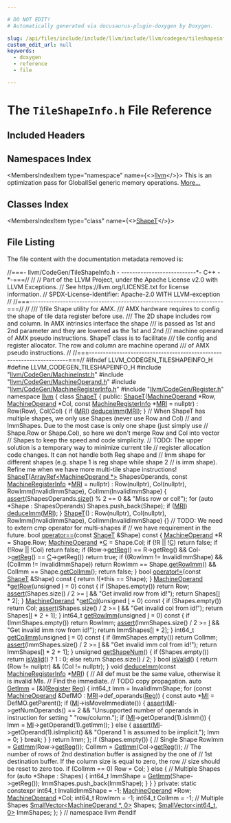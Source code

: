 ```yaml
---

# DO NOT EDIT!
# Automatically generated via docusaurus-plugin-doxygen by Doxygen.

slug: /api/files/include/include/llvm/include/llvm/codegen/tileshapeinfo-h
custom_edit_url: null
keywords:
  - doxygen
  - reference
  - file

---
```





# The `TileShapeInfo.h` File Reference

<DoxygenPage pluginConfig={pluginConfig}>



## Included Headers

<IncludesList>
<IncludesListItem
  filePath="llvm/CodeGen/MachineInstr.h"
  permalink="/docs/api/files/include/include/llvm/include/llvm/codegen/machineinstr-h"
  isLocal="true" />
<IncludesListItem
  filePath="llvm/CodeGen/MachineOperand.h"
  permalink="/docs/api/files/include/include/llvm/include/llvm/codegen/machineoperand-h"
  isLocal="true" />
<IncludesListItem
  filePath="llvm/CodeGen/MachineRegisterInfo.h"
  permalink="/docs/api/files/include/include/llvm/include/llvm/codegen/machineregisterinfo-h"
  isLocal="true" />
<IncludesListItem
  filePath="llvm/CodeGen/Register.h"
  permalink="/docs/api/files/include/include/llvm/include/llvm/codegen/register-h"
  isLocal="true" />
</IncludesList>

## Namespaces Index

<MembersIndex>

<MembersIndexItem
  type="namespace"
  name={<><a href="/docs/api/namespaces/llvm">llvm</a></>}>
This is an optimization pass for GlobalISel generic memory operations. <a href="/docs/api/namespaces/llvm/#details">More...</a>
</MembersIndexItem>

</MembersIndex>

## Classes Index

<MembersIndex>

<MembersIndexItem
  type="class"
  name={<><a href="/docs/api/classes/llvm/shapet">ShapeT</a></>}>
</MembersIndexItem>

</MembersIndex>


## File Listing

The file content with the documentation metadata removed is:

<ProgramListing>

<Link id="l00001" /><CodeLine lineNumber="1"><span class="doxyHighlightComment">//===- llvm/CodeGen/TileShapeInfo.h - ---------------------------&#42;- C++ -&#42;-===//</span></CodeLine>
<Link id="l00002" /><CodeLine lineNumber="2"><span class="doxyHighlightComment">//</span></CodeLine>
<Link id="l00003" /><CodeLine lineNumber="3"><span class="doxyHighlightComment">// Part of the LLVM Project, under the Apache License v2.0 with LLVM Exceptions.</span></CodeLine>
<Link id="l00004" /><CodeLine lineNumber="4"><span class="doxyHighlightComment">// See https://llvm.org/LICENSE.txt for license information.</span></CodeLine>
<Link id="l00005" /><CodeLine lineNumber="5"><span class="doxyHighlightComment">// SPDX-License-Identifier: Apache-2.0 WITH LLVM-exception</span></CodeLine>
<Link id="l00006" /><CodeLine lineNumber="6"><span class="doxyHighlightComment">//</span></CodeLine>
<Link id="l00007" /><CodeLine lineNumber="7"><span class="doxyHighlightComment">//===----------------------------------------------------------------------===//</span></CodeLine>
<Link id="l00008" /><CodeLine lineNumber="8"><span class="doxyHighlightComment">//</span></CodeLine>
<Link id="l00009" /><CodeLine lineNumber="9"><span class="doxyHighlightComment">/// \\file Shape utility for AMX.</span></CodeLine>
<Link id="l00010" /><CodeLine lineNumber="10"><span class="doxyHighlightComment">/// AMX hardware requires to config the shape of tile data register before use.</span></CodeLine>
<Link id="l00011" /><CodeLine lineNumber="11"><span class="doxyHighlightComment">/// The 2D shape includes row and column. In AMX intrinsics interface the shape</span></CodeLine>
<Link id="l00012" /><CodeLine lineNumber="12"><span class="doxyHighlightComment">/// is passed as 1st and 2nd parameter and they are lowered as the 1st and 2nd</span></CodeLine>
<Link id="l00013" /><CodeLine lineNumber="13"><span class="doxyHighlightComment">/// machine operand of AMX pseudo instructions. ShapeT class is to facilitate</span></CodeLine>
<Link id="l00014" /><CodeLine lineNumber="14"><span class="doxyHighlightComment">/// tile config and register allocator. The row and column are machine operand</span></CodeLine>
<Link id="l00015" /><CodeLine lineNumber="15"><span class="doxyHighlightComment">/// of AMX pseudo instructions.</span></CodeLine>
<Link id="l00016" /><CodeLine lineNumber="16"><span class="doxyHighlightComment">//</span></CodeLine>
<Link id="l00017" /><CodeLine lineNumber="17"><span class="doxyHighlightComment">//===----------------------------------------------------------------------===//</span></CodeLine>
<Link id="l00018" /><CodeLine lineNumber="18"></CodeLine>
<Link id="l00019" /><CodeLine lineNumber="19"><span class="doxyHighlightPreprocessor">#ifndef LLVM&#95;CODEGEN&#95;TILESHAPEINFO&#95;H</span></CodeLine>
<Link id="l00020" /><CodeLine lineNumber="20"><span class="doxyHighlightPreprocessor">#define LLVM&#95;CODEGEN&#95;TILESHAPEINFO&#95;H</span></CodeLine>
<Link id="l00021" /><CodeLine lineNumber="21"></CodeLine>
<Link id="l00022" /><CodeLine lineNumber="22"><span class="doxyHighlightPreprocessor">#include &quot;<a href="/docs/api/files/include/include/llvm/include/llvm/codegen/machineinstr-h">llvm/CodeGen/MachineInstr.h</a>&quot;</span></CodeLine>
<Link id="l00023" /><CodeLine lineNumber="23"><span class="doxyHighlightPreprocessor">#include &quot;<a href="/docs/api/files/include/include/llvm/include/llvm/codegen/machineoperand-h">llvm/CodeGen/MachineOperand.h</a>&quot;</span></CodeLine>
<Link id="l00024" /><CodeLine lineNumber="24"><span class="doxyHighlightPreprocessor">#include &quot;<a href="/docs/api/files/include/include/llvm/include/llvm/codegen/machineregisterinfo-h">llvm/CodeGen/MachineRegisterInfo.h</a>&quot;</span></CodeLine>
<Link id="l00025" /><CodeLine lineNumber="25"><span class="doxyHighlightPreprocessor">#include &quot;<a href="/docs/api/files/include/include/llvm/include/llvm/codegen/register-h">llvm/CodeGen/Register.h</a>&quot;</span></CodeLine>
<Link id="l00026" /><CodeLine lineNumber="26"></CodeLine>
<Link id="l00027" /><CodeLine lineNumber="27"><span class="doxyHighlightKeyword">namespace </span><span class="doxyHighlight"><a href="/docs/api/namespaces/llvm">llvm</a> &#123;</span></CodeLine>
<Link id="l00028" /><CodeLine lineNumber="28"></CodeLine>
<Link id="l00029" /><CodeLine lineNumber="29" lineLink="/docs/api/classes/llvm/shapet"><span class="doxyHighlightKeyword">class </span><span class="doxyHighlight"><a href="/docs/api/classes/llvm/shapet/#a7c46dfdc51ec288ed048ee9820deb585">ShapeT</a> &#123;</span></CodeLine>
<Link id="l00030" /><CodeLine lineNumber="30"><span class="doxyHighlightKeyword">public</span><span class="doxyHighlight">:</span></CodeLine>
<Link id="l00031" /><CodeLine lineNumber="31" lineLink="/docs/api/classes/llvm/shapet/#a7c46dfdc51ec288ed048ee9820deb585"><span class="doxyHighlight">  <a href="/docs/api/classes/llvm/shapet/#a7c46dfdc51ec288ed048ee9820deb585">ShapeT</a>(<a href="/docs/api/classes/llvm/machineoperand">MachineOperand</a> &#42;Row, <a href="/docs/api/classes/llvm/machineoperand">MachineOperand</a> &#42;Col,</span></CodeLine>
<Link id="l00032" /><CodeLine lineNumber="32"><span class="doxyHighlight">         </span><span class="doxyHighlightKeyword">const</span><span class="doxyHighlight"> <a href="/docs/api/classes/llvm/machineregisterinfo">MachineRegisterInfo</a> &#42;<a href="/docs/api/files/lib/lib/target/lib/target/aarch64/aarch64advsimdscalarpass-cpp/#aacd2ab195054a3e6a74bfbb9d5d571c8">MRI</a> = </span><span class="doxyHighlightKeyword">nullptr</span><span class="doxyHighlight">)</span></CodeLine>
<Link id="l00033" /><CodeLine lineNumber="33"><span class="doxyHighlight">      : Row(Row), Col(Col) &#123;</span></CodeLine>
<Link id="l00034" /><CodeLine lineNumber="34"><span class="doxyHighlight">    </span><span class="doxyHighlightKeywordFlow">if</span><span class="doxyHighlight"> (<a href="/docs/api/files/lib/lib/target/lib/target/aarch64/aarch64advsimdscalarpass-cpp/#aacd2ab195054a3e6a74bfbb9d5d571c8">MRI</a>)</span></CodeLine>
<Link id="l00035" /><CodeLine lineNumber="35"><span class="doxyHighlight">      <a href="/docs/api/classes/llvm/shapet/#a6ca0f8e7063c7877c83ee4f7812793a1">deduceImm</a>(<a href="/docs/api/files/lib/lib/target/lib/target/aarch64/aarch64advsimdscalarpass-cpp/#aacd2ab195054a3e6a74bfbb9d5d571c8">MRI</a>);</span></CodeLine>
<Link id="l00036" /><CodeLine lineNumber="36"><span class="doxyHighlight">  &#125;</span></CodeLine>
<Link id="l00037" /><CodeLine lineNumber="37"><span class="doxyHighlight">  </span><span class="doxyHighlightComment">// When ShapeT has multiple shapes, we only use Shapes (never use Row and Col)</span></CodeLine>
<Link id="l00038" /><CodeLine lineNumber="38"><span class="doxyHighlight">  </span><span class="doxyHighlightComment">// and ImmShapes. Due to the most case is only one shape (just simply use</span></CodeLine>
<Link id="l00039" /><CodeLine lineNumber="39"><span class="doxyHighlight">  </span><span class="doxyHighlightComment">// Shape.Row or Shape.Col), so here we don&#39;t merge Row and Col into vector</span></CodeLine>
<Link id="l00040" /><CodeLine lineNumber="40"><span class="doxyHighlight">  </span><span class="doxyHighlightComment">// Shapes to keep the speed and code simplicity.</span></CodeLine>
<Link id="l00041" /><CodeLine lineNumber="41"><span class="doxyHighlight">  </span><span class="doxyHighlightComment">// TODO: The upper solution is a temporary way to minimize current tile</span></CodeLine>
<Link id="l00042" /><CodeLine lineNumber="42"><span class="doxyHighlight">  </span><span class="doxyHighlightComment">// register allocation code changes. It can not handle both Reg shape and</span></CodeLine>
<Link id="l00043" /><CodeLine lineNumber="43"><span class="doxyHighlight">  </span><span class="doxyHighlightComment">// Imm shape for different shapes (e.g. shape 1 is reg shape while shape 2</span></CodeLine>
<Link id="l00044" /><CodeLine lineNumber="44"><span class="doxyHighlight">  </span><span class="doxyHighlightComment">// is imm shape). Refine me when we have more multi-tile shape instructions!</span></CodeLine>
<Link id="l00045" /><CodeLine lineNumber="45" lineLink="/docs/api/classes/llvm/shapet/#a728e2c56c479c4da1781fdde8d37728a"><span class="doxyHighlight">  <a href="/docs/api/classes/llvm/shapet/#a728e2c56c479c4da1781fdde8d37728a">ShapeT</a>(<a href="/docs/api/classes/llvm/arrayref">ArrayRef&lt;MachineOperand &#42;&gt;</a> ShapesOperands,</span></CodeLine>
<Link id="l00046" /><CodeLine lineNumber="46"><span class="doxyHighlight">         </span><span class="doxyHighlightKeyword">const</span><span class="doxyHighlight"> <a href="/docs/api/classes/llvm/machineregisterinfo">MachineRegisterInfo</a> &#42;<a href="/docs/api/files/lib/lib/target/lib/target/aarch64/aarch64advsimdscalarpass-cpp/#aacd2ab195054a3e6a74bfbb9d5d571c8">MRI</a> = </span><span class="doxyHighlightKeyword">nullptr</span><span class="doxyHighlight">)</span></CodeLine>
<Link id="l00047" /><CodeLine lineNumber="47"><span class="doxyHighlight">      : Row(nullptr), Col(nullptr), RowImm(InvalidImmShape),</span></CodeLine>
<Link id="l00048" /><CodeLine lineNumber="48"><span class="doxyHighlight">        ColImm(InvalidImmShape) &#123;</span></CodeLine>
<Link id="l00049" /><CodeLine lineNumber="49"><span class="doxyHighlight">    <a href="/docs/api/files/lib/lib/target/lib/target/amdgpu/silowercontrolflow-cpp/#a4868c5d81c5ccc98c47aeab6244346a0">assert</a>(ShapesOperands.<a href="/docs/api/classes/llvm/arrayref/#a85ffb6531d4cda988ea81f18d4e56fb7">size</a>() % 2 == 0 &amp;&amp; </span><span class="doxyHighlightStringLiteral">&quot;Miss row or col!&quot;</span><span class="doxyHighlight">);</span></CodeLine>
<Link id="l00050" /><CodeLine lineNumber="50"></CodeLine>
<Link id="l00051" /><CodeLine lineNumber="51"><span class="doxyHighlight">    </span><span class="doxyHighlightKeywordFlow">for</span><span class="doxyHighlight"> (</span><span class="doxyHighlightKeyword">auto</span><span class="doxyHighlight"> &#42;Shape : ShapesOperands)</span></CodeLine>
<Link id="l00052" /><CodeLine lineNumber="52"><span class="doxyHighlight">      Shapes.push&#95;back(Shape);</span></CodeLine>
<Link id="l00053" /><CodeLine lineNumber="53"></CodeLine>
<Link id="l00054" /><CodeLine lineNumber="54"><span class="doxyHighlight">    </span><span class="doxyHighlightKeywordFlow">if</span><span class="doxyHighlight"> (<a href="/docs/api/files/lib/lib/target/lib/target/aarch64/aarch64advsimdscalarpass-cpp/#aacd2ab195054a3e6a74bfbb9d5d571c8">MRI</a>)</span></CodeLine>
<Link id="l00055" /><CodeLine lineNumber="55"><span class="doxyHighlight">      <a href="/docs/api/classes/llvm/shapet/#a6ca0f8e7063c7877c83ee4f7812793a1">deduceImm</a>(<a href="/docs/api/files/lib/lib/target/lib/target/aarch64/aarch64advsimdscalarpass-cpp/#aacd2ab195054a3e6a74bfbb9d5d571c8">MRI</a>);</span></CodeLine>
<Link id="l00056" /><CodeLine lineNumber="56"><span class="doxyHighlight">  &#125;</span></CodeLine>
<Link id="l00057" /><CodeLine lineNumber="57" lineLink="/docs/api/classes/llvm/shapet/#aa200b060bb7d77cbc5168f61d0c77936"><span class="doxyHighlight">  <a href="/docs/api/classes/llvm/shapet/#aa200b060bb7d77cbc5168f61d0c77936">ShapeT</a>()</span></CodeLine>
<Link id="l00058" /><CodeLine lineNumber="58"><span class="doxyHighlight">      : Row(nullptr), Col(nullptr), RowImm(InvalidImmShape),</span></CodeLine>
<Link id="l00059" /><CodeLine lineNumber="59"><span class="doxyHighlight">        ColImm(InvalidImmShape) &#123;&#125;</span></CodeLine>
<Link id="l00060" /><CodeLine lineNumber="60"><span class="doxyHighlight">  </span><span class="doxyHighlightComment">// TODO: We need to extern cmp operator for multi-shapes if</span></CodeLine>
<Link id="l00061" /><CodeLine lineNumber="61"><span class="doxyHighlight">  </span><span class="doxyHighlightComment">// we have requirement in the future.</span></CodeLine>
<Link id="l00062" /><CodeLine lineNumber="62" lineLink="/docs/api/classes/llvm/shapet/#a8d50e207a3a8df769a4ee60cf3f05c01"><span class="doxyHighlight">  </span><span class="doxyHighlightKeywordType">bool</span><span class="doxyHighlight"> <a href="/docs/api/classes/llvm/shapet/#a8d50e207a3a8df769a4ee60cf3f05c01">operator==</a>(</span><span class="doxyHighlightKeyword">const</span><span class="doxyHighlight"> <a href="/docs/api/classes/llvm/shapet/#a7c46dfdc51ec288ed048ee9820deb585">ShapeT</a> &amp;Shape)</span><span class="doxyHighlightKeyword"> const </span><span class="doxyHighlight">&#123;</span></CodeLine>
<Link id="l00063" /><CodeLine lineNumber="63"><span class="doxyHighlight">    <a href="/docs/api/classes/llvm/machineoperand">MachineOperand</a> &#42;R = Shape.Row;</span></CodeLine>
<Link id="l00064" /><CodeLine lineNumber="64"><span class="doxyHighlight">    <a href="/docs/api/classes/llvm/machineoperand">MachineOperand</a> &#42;<a href="/docs/api/namespaces/llvm/callingconv/#ac6aa1387c4375260e2468eb5a77fdb4cafd841a49aec1539bc88abc8ff9e170fb">C</a> = Shape.Col;</span></CodeLine>
<Link id="l00065" /><CodeLine lineNumber="65"><span class="doxyHighlight">    </span><span class="doxyHighlightKeywordFlow">if</span><span class="doxyHighlight"> (!R || !<a href="/docs/api/namespaces/llvm/callingconv/#ac6aa1387c4375260e2468eb5a77fdb4cafd841a49aec1539bc88abc8ff9e170fb">C</a>)</span></CodeLine>
<Link id="l00066" /><CodeLine lineNumber="66"><span class="doxyHighlight">      </span><span class="doxyHighlightKeywordFlow">return</span><span class="doxyHighlight"> </span><span class="doxyHighlightKeyword">false</span><span class="doxyHighlight">;</span></CodeLine>
<Link id="l00067" /><CodeLine lineNumber="67"><span class="doxyHighlight">    </span><span class="doxyHighlightKeywordFlow">if</span><span class="doxyHighlight"> (!Row || !Col)</span></CodeLine>
<Link id="l00068" /><CodeLine lineNumber="68"><span class="doxyHighlight">      </span><span class="doxyHighlightKeywordFlow">return</span><span class="doxyHighlight"> </span><span class="doxyHighlightKeyword">false</span><span class="doxyHighlight">;</span></CodeLine>
<Link id="l00069" /><CodeLine lineNumber="69"><span class="doxyHighlight">    </span><span class="doxyHighlightKeywordFlow">if</span><span class="doxyHighlight"> (Row-&gt;<a href="/docs/api/classes/llvm/machineoperand/#ac0035d7c1c860501c877c20e6e93297b">getReg</a>() == R-&gt;getReg() &amp;&amp; Col-&gt;<a href="/docs/api/classes/llvm/machineoperand/#ac0035d7c1c860501c877c20e6e93297b">getReg</a>() == <a href="/docs/api/namespaces/llvm/callingconv/#ac6aa1387c4375260e2468eb5a77fdb4cafd841a49aec1539bc88abc8ff9e170fb">C</a>-&gt;getReg())</span></CodeLine>
<Link id="l00070" /><CodeLine lineNumber="70"><span class="doxyHighlight">      </span><span class="doxyHighlightKeywordFlow">return</span><span class="doxyHighlight"> </span><span class="doxyHighlightKeyword">true</span><span class="doxyHighlight">;</span></CodeLine>
<Link id="l00071" /><CodeLine lineNumber="71"><span class="doxyHighlight">    </span><span class="doxyHighlightKeywordFlow">if</span><span class="doxyHighlight"> ((RowImm != InvalidImmShape) &amp;&amp; (ColImm != InvalidImmShape))</span></CodeLine>
<Link id="l00072" /><CodeLine lineNumber="72"><span class="doxyHighlight">      </span><span class="doxyHighlightKeywordFlow">return</span><span class="doxyHighlight"> RowImm == Shape.<a href="/docs/api/classes/llvm/shapet/#a756a0982886afa842003746b20f1bd32">getRowImm</a>() &amp;&amp; ColImm == Shape.<a href="/docs/api/classes/llvm/shapet/#a4d0924ad2d0f29c11dfacee9aad246a0">getColImm</a>();</span></CodeLine>
<Link id="l00073" /><CodeLine lineNumber="73"><span class="doxyHighlight">    </span><span class="doxyHighlightKeywordFlow">return</span><span class="doxyHighlight"> </span><span class="doxyHighlightKeyword">false</span><span class="doxyHighlight">;</span></CodeLine>
<Link id="l00074" /><CodeLine lineNumber="74"><span class="doxyHighlight">  &#125;</span></CodeLine>
<Link id="l00075" /><CodeLine lineNumber="75"></CodeLine>
<Link id="l00076" /><CodeLine lineNumber="76" lineLink="/docs/api/classes/llvm/shapet/#a7e4d35e8ad005a0dc8c5552f8508a3dc"><span class="doxyHighlight">  </span><span class="doxyHighlightKeywordType">bool</span><span class="doxyHighlight"> <a href="/docs/api/classes/llvm/shapet/#a7e4d35e8ad005a0dc8c5552f8508a3dc">operator!=</a>(</span><span class="doxyHighlightKeyword">const</span><span class="doxyHighlight"> <a href="/docs/api/classes/llvm/shapet/#a7c46dfdc51ec288ed048ee9820deb585">ShapeT</a> &amp;Shape)</span><span class="doxyHighlightKeyword"> const </span><span class="doxyHighlight">&#123; </span><span class="doxyHighlightKeywordFlow">return</span><span class="doxyHighlight"> !(&#42;</span><span class="doxyHighlightKeyword">this</span><span class="doxyHighlight"> == Shape); &#125;</span></CodeLine>
<Link id="l00077" /><CodeLine lineNumber="77"></CodeLine>
<Link id="l00078" /><CodeLine lineNumber="78" lineLink="/docs/api/classes/llvm/shapet/#a8cf65999ebe71960ca08275702350ac2"><span class="doxyHighlight">  <a href="/docs/api/classes/llvm/machineoperand">MachineOperand</a> &#42;<a href="/docs/api/classes/llvm/shapet/#a8cf65999ebe71960ca08275702350ac2">getRow</a>(</span><span class="doxyHighlightKeywordType">unsigned</span><span class="doxyHighlight"> <a href="/docs/api/files/lib/lib/support/md5-cpp/#ac0eafdc9ee161b71e7af98af736952fd">I</a> = 0)</span><span class="doxyHighlightKeyword"> const </span><span class="doxyHighlight">&#123;</span></CodeLine>
<Link id="l00079" /><CodeLine lineNumber="79"><span class="doxyHighlight">    </span><span class="doxyHighlightKeywordFlow">if</span><span class="doxyHighlight"> (Shapes.empty())</span></CodeLine>
<Link id="l00080" /><CodeLine lineNumber="80"><span class="doxyHighlight">      </span><span class="doxyHighlightKeywordFlow">return</span><span class="doxyHighlight"> Row;</span></CodeLine>
<Link id="l00081" /><CodeLine lineNumber="81"><span class="doxyHighlight">    <a href="/docs/api/files/lib/lib/target/lib/target/amdgpu/silowercontrolflow-cpp/#a4868c5d81c5ccc98c47aeab6244346a0">assert</a>(Shapes.size() / 2 &gt;= <a href="/docs/api/files/lib/lib/support/md5-cpp/#ac0eafdc9ee161b71e7af98af736952fd">I</a> &amp;&amp; </span><span class="doxyHighlightStringLiteral">&quot;Get invalid row from id!&quot;</span><span class="doxyHighlight">);</span></CodeLine>
<Link id="l00082" /><CodeLine lineNumber="82"><span class="doxyHighlight">    </span><span class="doxyHighlightKeywordFlow">return</span><span class="doxyHighlight"> Shapes&#91;<a href="/docs/api/files/lib/lib/support/md5-cpp/#ac0eafdc9ee161b71e7af98af736952fd">I</a> &#42; 2&#93;;</span></CodeLine>
<Link id="l00083" /><CodeLine lineNumber="83"><span class="doxyHighlight">  &#125;</span></CodeLine>
<Link id="l00084" /><CodeLine lineNumber="84"></CodeLine>
<Link id="l00085" /><CodeLine lineNumber="85" lineLink="/docs/api/classes/llvm/shapet/#a9dd8a6b5cff8a74bd7076c99e6f03f68"><span class="doxyHighlight">  <a href="/docs/api/classes/llvm/machineoperand">MachineOperand</a> &#42;<a href="/docs/api/classes/llvm/shapet/#a9dd8a6b5cff8a74bd7076c99e6f03f68">getCol</a>(</span><span class="doxyHighlightKeywordType">unsigned</span><span class="doxyHighlight"> <a href="/docs/api/files/lib/lib/support/md5-cpp/#ac0eafdc9ee161b71e7af98af736952fd">I</a> = 0)</span><span class="doxyHighlightKeyword"> const </span><span class="doxyHighlight">&#123;</span></CodeLine>
<Link id="l00086" /><CodeLine lineNumber="86"><span class="doxyHighlight">    </span><span class="doxyHighlightKeywordFlow">if</span><span class="doxyHighlight"> (Shapes.empty())</span></CodeLine>
<Link id="l00087" /><CodeLine lineNumber="87"><span class="doxyHighlight">      </span><span class="doxyHighlightKeywordFlow">return</span><span class="doxyHighlight"> Col;</span></CodeLine>
<Link id="l00088" /><CodeLine lineNumber="88"><span class="doxyHighlight">    <a href="/docs/api/files/lib/lib/target/lib/target/amdgpu/silowercontrolflow-cpp/#a4868c5d81c5ccc98c47aeab6244346a0">assert</a>(Shapes.size() / 2 &gt;= <a href="/docs/api/files/lib/lib/support/md5-cpp/#ac0eafdc9ee161b71e7af98af736952fd">I</a> &amp;&amp; </span><span class="doxyHighlightStringLiteral">&quot;Get invalid col from id!&quot;</span><span class="doxyHighlight">);</span></CodeLine>
<Link id="l00089" /><CodeLine lineNumber="89"><span class="doxyHighlight">    </span><span class="doxyHighlightKeywordFlow">return</span><span class="doxyHighlight"> Shapes&#91;<a href="/docs/api/files/lib/lib/support/md5-cpp/#ac0eafdc9ee161b71e7af98af736952fd">I</a> &#42; 2 + 1&#93;;</span></CodeLine>
<Link id="l00090" /><CodeLine lineNumber="90"><span class="doxyHighlight">  &#125;</span></CodeLine>
<Link id="l00091" /><CodeLine lineNumber="91"></CodeLine>
<Link id="l00092" /><CodeLine lineNumber="92" lineLink="/docs/api/classes/llvm/shapet/#a756a0982886afa842003746b20f1bd32"><span class="doxyHighlight">  int64&#95;t <a href="/docs/api/classes/llvm/shapet/#a756a0982886afa842003746b20f1bd32">getRowImm</a>(</span><span class="doxyHighlightKeywordType">unsigned</span><span class="doxyHighlight"> <a href="/docs/api/files/lib/lib/support/md5-cpp/#ac0eafdc9ee161b71e7af98af736952fd">I</a> = 0)</span><span class="doxyHighlightKeyword"> const </span><span class="doxyHighlight">&#123;</span></CodeLine>
<Link id="l00093" /><CodeLine lineNumber="93"><span class="doxyHighlight">    </span><span class="doxyHighlightKeywordFlow">if</span><span class="doxyHighlight"> (ImmShapes.empty())</span></CodeLine>
<Link id="l00094" /><CodeLine lineNumber="94"><span class="doxyHighlight">      </span><span class="doxyHighlightKeywordFlow">return</span><span class="doxyHighlight"> RowImm;</span></CodeLine>
<Link id="l00095" /><CodeLine lineNumber="95"><span class="doxyHighlight">    <a href="/docs/api/files/lib/lib/target/lib/target/amdgpu/silowercontrolflow-cpp/#a4868c5d81c5ccc98c47aeab6244346a0">assert</a>(ImmShapes.size() / 2 &gt;= <a href="/docs/api/files/lib/lib/support/md5-cpp/#ac0eafdc9ee161b71e7af98af736952fd">I</a> &amp;&amp; </span><span class="doxyHighlightStringLiteral">&quot;Get invalid imm row from id!&quot;</span><span class="doxyHighlight">);</span></CodeLine>
<Link id="l00096" /><CodeLine lineNumber="96"><span class="doxyHighlight">    </span><span class="doxyHighlightKeywordFlow">return</span><span class="doxyHighlight"> ImmShapes&#91;<a href="/docs/api/files/lib/lib/support/md5-cpp/#ac0eafdc9ee161b71e7af98af736952fd">I</a> &#42; 2&#93;;</span></CodeLine>
<Link id="l00097" /><CodeLine lineNumber="97"><span class="doxyHighlight">  &#125;</span></CodeLine>
<Link id="l00098" /><CodeLine lineNumber="98"></CodeLine>
<Link id="l00099" /><CodeLine lineNumber="99" lineLink="/docs/api/classes/llvm/shapet/#a4d0924ad2d0f29c11dfacee9aad246a0"><span class="doxyHighlight">  int64&#95;t <a href="/docs/api/classes/llvm/shapet/#a4d0924ad2d0f29c11dfacee9aad246a0">getColImm</a>(</span><span class="doxyHighlightKeywordType">unsigned</span><span class="doxyHighlight"> <a href="/docs/api/files/lib/lib/support/md5-cpp/#ac0eafdc9ee161b71e7af98af736952fd">I</a> = 0)</span><span class="doxyHighlightKeyword"> const </span><span class="doxyHighlight">&#123;</span></CodeLine>
<Link id="l00100" /><CodeLine lineNumber="100"><span class="doxyHighlight">    </span><span class="doxyHighlightKeywordFlow">if</span><span class="doxyHighlight"> (ImmShapes.empty())</span></CodeLine>
<Link id="l00101" /><CodeLine lineNumber="101"><span class="doxyHighlight">      </span><span class="doxyHighlightKeywordFlow">return</span><span class="doxyHighlight"> ColImm;</span></CodeLine>
<Link id="l00102" /><CodeLine lineNumber="102"><span class="doxyHighlight">    <a href="/docs/api/files/lib/lib/target/lib/target/amdgpu/silowercontrolflow-cpp/#a4868c5d81c5ccc98c47aeab6244346a0">assert</a>(ImmShapes.size() / 2 &gt;= <a href="/docs/api/files/lib/lib/support/md5-cpp/#ac0eafdc9ee161b71e7af98af736952fd">I</a> &amp;&amp; </span><span class="doxyHighlightStringLiteral">&quot;Get invalid imm col from id!&quot;</span><span class="doxyHighlight">);</span></CodeLine>
<Link id="l00103" /><CodeLine lineNumber="103"><span class="doxyHighlight">    </span><span class="doxyHighlightKeywordFlow">return</span><span class="doxyHighlight"> ImmShapes&#91;<a href="/docs/api/files/lib/lib/support/md5-cpp/#ac0eafdc9ee161b71e7af98af736952fd">I</a> &#42; 2 + 1&#93;;</span></CodeLine>
<Link id="l00104" /><CodeLine lineNumber="104"><span class="doxyHighlight">  &#125;</span></CodeLine>
<Link id="l00105" /><CodeLine lineNumber="105"></CodeLine>
<Link id="l00106" /><CodeLine lineNumber="106" lineLink="/docs/api/classes/llvm/shapet/#ab2c09b723b4c147a4c17310359c52447"><span class="doxyHighlight">  </span><span class="doxyHighlightKeywordType">unsigned</span><span class="doxyHighlight"> <a href="/docs/api/classes/llvm/shapet/#ab2c09b723b4c147a4c17310359c52447">getShapeNum</a>() &#123;</span></CodeLine>
<Link id="l00107" /><CodeLine lineNumber="107"><span class="doxyHighlight">    </span><span class="doxyHighlightKeywordFlow">if</span><span class="doxyHighlight"> (Shapes.empty())</span></CodeLine>
<Link id="l00108" /><CodeLine lineNumber="108"><span class="doxyHighlight">      </span><span class="doxyHighlightKeywordFlow">return</span><span class="doxyHighlight"> <a href="/docs/api/classes/llvm/shapet/#afba030ce35f16a36402913ac53ca7889">isValid</a>() ? 1 : 0;</span></CodeLine>
<Link id="l00109" /><CodeLine lineNumber="109"><span class="doxyHighlight">    </span><span class="doxyHighlightKeywordFlow">else</span></CodeLine>
<Link id="l00110" /><CodeLine lineNumber="110"><span class="doxyHighlight">      </span><span class="doxyHighlightKeywordFlow">return</span><span class="doxyHighlight"> Shapes.size() / 2;</span></CodeLine>
<Link id="l00111" /><CodeLine lineNumber="111"><span class="doxyHighlight">  &#125;</span></CodeLine>
<Link id="l00112" /><CodeLine lineNumber="112"></CodeLine>
<Link id="l00113" /><CodeLine lineNumber="113" lineLink="/docs/api/classes/llvm/shapet/#afba030ce35f16a36402913ac53ca7889"><span class="doxyHighlight">  </span><span class="doxyHighlightKeywordType">bool</span><span class="doxyHighlight"> <a href="/docs/api/classes/llvm/shapet/#afba030ce35f16a36402913ac53ca7889">isValid</a>() &#123; </span><span class="doxyHighlightKeywordFlow">return</span><span class="doxyHighlight"> (Row != </span><span class="doxyHighlightKeyword">nullptr</span><span class="doxyHighlight">) &amp;&amp; (Col != </span><span class="doxyHighlightKeyword">nullptr</span><span class="doxyHighlight">); &#125;</span></CodeLine>
<Link id="l00114" /><CodeLine lineNumber="114"></CodeLine>
<Link id="l00115" /><CodeLine lineNumber="115" lineLink="/docs/api/classes/llvm/shapet/#a6ca0f8e7063c7877c83ee4f7812793a1"><span class="doxyHighlight">  </span><span class="doxyHighlightKeywordType">void</span><span class="doxyHighlight"> <a href="/docs/api/classes/llvm/shapet/#a6ca0f8e7063c7877c83ee4f7812793a1">deduceImm</a>(</span><span class="doxyHighlightKeyword">const</span><span class="doxyHighlight"> <a href="/docs/api/classes/llvm/machineregisterinfo">MachineRegisterInfo</a> &#42;<a href="/docs/api/files/lib/lib/target/lib/target/aarch64/aarch64advsimdscalarpass-cpp/#aacd2ab195054a3e6a74bfbb9d5d571c8">MRI</a>) &#123;</span></CodeLine>
<Link id="l00116" /><CodeLine lineNumber="116"><span class="doxyHighlight">    </span><span class="doxyHighlightComment">// All def must be the same value, otherwise it is invalid MIs.</span></CodeLine>
<Link id="l00117" /><CodeLine lineNumber="117"><span class="doxyHighlight">    </span><span class="doxyHighlightComment">// Find the immediate.</span></CodeLine>
<Link id="l00118" /><CodeLine lineNumber="118"><span class="doxyHighlight">    </span><span class="doxyHighlightComment">// TODO copy propagation.</span></CodeLine>
<Link id="l00119" /><CodeLine lineNumber="119"><span class="doxyHighlight">    </span><span class="doxyHighlightKeyword">auto</span><span class="doxyHighlight"> <a href="/docs/api/files/lib/lib/target/lib/target/mips/micromipssizereduction-cpp/#aab48a8e6872308195e81e85db13e47b2">GetImm</a> = &#91;&amp;&#93;(<a href="/docs/api/classes/llvm/register">Register</a> <a href="/docs/api/files/lib/lib/codegen/machinesink-cpp/#a359e1ff26f6d466d927a61aae45b05c3">Reg</a>) &#123;</span></CodeLine>
<Link id="l00120" /><CodeLine lineNumber="120"><span class="doxyHighlight">      int64&#95;t Imm = InvalidImmShape;</span></CodeLine>
<Link id="l00121" /><CodeLine lineNumber="121"><span class="doxyHighlight">      </span><span class="doxyHighlightKeywordFlow">for</span><span class="doxyHighlight"> (</span><span class="doxyHighlightKeyword">const</span><span class="doxyHighlight"> <a href="/docs/api/classes/llvm/machineoperand">MachineOperand</a> &amp;DefMO : <a href="/docs/api/files/lib/lib/target/lib/target/aarch64/aarch64advsimdscalarpass-cpp/#aacd2ab195054a3e6a74bfbb9d5d571c8">MRI</a>-&gt;def&#95;operands(<a href="/docs/api/files/lib/lib/codegen/machinesink-cpp/#a359e1ff26f6d466d927a61aae45b05c3">Reg</a>)) &#123;</span></CodeLine>
<Link id="l00122" /><CodeLine lineNumber="122"><span class="doxyHighlight">        </span><span class="doxyHighlightKeyword">const</span><span class="doxyHighlight"> </span><span class="doxyHighlightKeyword">auto</span><span class="doxyHighlight"> &#42;<a href="/docs/api/files/lib/lib/codegen/lib/codegen/globalisel/irtranslator-cpp/#abe44dfdea65b4f7e11e0a608ab708b76">MI</a> = DefMO.getParent();</span></CodeLine>
<Link id="l00123" /><CodeLine lineNumber="123"><span class="doxyHighlight">        </span><span class="doxyHighlightKeywordFlow">if</span><span class="doxyHighlight"> (<a href="/docs/api/files/lib/lib/codegen/lib/codegen/globalisel/irtranslator-cpp/#abe44dfdea65b4f7e11e0a608ab708b76">MI</a>-&gt;isMoveImmediate()) &#123;</span></CodeLine>
<Link id="l00124" /><CodeLine lineNumber="124"><span class="doxyHighlight">          <a href="/docs/api/files/lib/lib/target/lib/target/amdgpu/silowercontrolflow-cpp/#a4868c5d81c5ccc98c47aeab6244346a0">assert</a>(<a href="/docs/api/files/lib/lib/codegen/lib/codegen/globalisel/irtranslator-cpp/#abe44dfdea65b4f7e11e0a608ab708b76">MI</a>-&gt;getNumOperands() == 2 &amp;&amp;</span></CodeLine>
<Link id="l00125" /><CodeLine lineNumber="125"><span class="doxyHighlight">                 </span><span class="doxyHighlightStringLiteral">&quot;Unsupported number of operands in instruction for setting &quot;</span></CodeLine>
<Link id="l00126" /><CodeLine lineNumber="126"><span class="doxyHighlight">                 </span><span class="doxyHighlightStringLiteral">&quot;row/column.&quot;</span><span class="doxyHighlight">);</span></CodeLine>
<Link id="l00127" /><CodeLine lineNumber="127"><span class="doxyHighlight">          </span><span class="doxyHighlightKeywordFlow">if</span><span class="doxyHighlight"> (<a href="/docs/api/files/lib/lib/codegen/lib/codegen/globalisel/irtranslator-cpp/#abe44dfdea65b4f7e11e0a608ab708b76">MI</a>-&gt;getOperand(1).isImm()) &#123;</span></CodeLine>
<Link id="l00128" /><CodeLine lineNumber="128"><span class="doxyHighlight">            Imm = <a href="/docs/api/files/lib/lib/codegen/lib/codegen/globalisel/irtranslator-cpp/#abe44dfdea65b4f7e11e0a608ab708b76">MI</a>-&gt;getOperand(1).getImm();</span></CodeLine>
<Link id="l00129" /><CodeLine lineNumber="129"><span class="doxyHighlight">          &#125; </span><span class="doxyHighlightKeywordFlow">else</span><span class="doxyHighlight"> &#123;</span></CodeLine>
<Link id="l00130" /><CodeLine lineNumber="130"><span class="doxyHighlight">            <a href="/docs/api/files/lib/lib/target/lib/target/amdgpu/silowercontrolflow-cpp/#a4868c5d81c5ccc98c47aeab6244346a0">assert</a>(<a href="/docs/api/files/lib/lib/codegen/lib/codegen/globalisel/irtranslator-cpp/#abe44dfdea65b4f7e11e0a608ab708b76">MI</a>-&gt;getOperand(1).isImplicit() &amp;&amp;</span></CodeLine>
<Link id="l00131" /><CodeLine lineNumber="131"><span class="doxyHighlight">                   </span><span class="doxyHighlightStringLiteral">&quot;Operand 1 is assumed to be implicit.&quot;</span><span class="doxyHighlight">);</span></CodeLine>
<Link id="l00132" /><CodeLine lineNumber="132"><span class="doxyHighlight">            Imm = 0;</span></CodeLine>
<Link id="l00133" /><CodeLine lineNumber="133"><span class="doxyHighlight">          &#125;</span></CodeLine>
<Link id="l00134" /><CodeLine lineNumber="134"><span class="doxyHighlight">          </span><span class="doxyHighlightKeywordFlow">break</span><span class="doxyHighlight">;</span></CodeLine>
<Link id="l00135" /><CodeLine lineNumber="135"><span class="doxyHighlight">        &#125;</span></CodeLine>
<Link id="l00136" /><CodeLine lineNumber="136"><span class="doxyHighlight">      &#125;</span></CodeLine>
<Link id="l00137" /><CodeLine lineNumber="137"><span class="doxyHighlight">      </span><span class="doxyHighlightKeywordFlow">return</span><span class="doxyHighlight"> Imm;</span></CodeLine>
<Link id="l00138" /><CodeLine lineNumber="138"><span class="doxyHighlight">    &#125;;</span></CodeLine>
<Link id="l00139" /><CodeLine lineNumber="139"><span class="doxyHighlight">    </span><span class="doxyHighlightKeywordFlow">if</span><span class="doxyHighlight"> (Shapes.empty()) &#123; </span><span class="doxyHighlightComment">// Single Shape</span></CodeLine>
<Link id="l00140" /><CodeLine lineNumber="140"><span class="doxyHighlight">      RowImm = <a href="/docs/api/files/lib/lib/target/lib/target/mips/micromipssizereduction-cpp/#aab48a8e6872308195e81e85db13e47b2">GetImm</a>(Row-&gt;<a href="/docs/api/classes/llvm/machineoperand/#ac0035d7c1c860501c877c20e6e93297b">getReg</a>());</span></CodeLine>
<Link id="l00141" /><CodeLine lineNumber="141"><span class="doxyHighlight">      ColImm = <a href="/docs/api/files/lib/lib/target/lib/target/mips/micromipssizereduction-cpp/#aab48a8e6872308195e81e85db13e47b2">GetImm</a>(Col-&gt;<a href="/docs/api/classes/llvm/machineoperand/#ac0035d7c1c860501c877c20e6e93297b">getReg</a>());</span></CodeLine>
<Link id="l00142" /><CodeLine lineNumber="142"><span class="doxyHighlight">      </span><span class="doxyHighlightComment">// The number of rows of 2nd destination buffer is assigned by the one of</span></CodeLine>
<Link id="l00143" /><CodeLine lineNumber="143"><span class="doxyHighlight">      </span><span class="doxyHighlightComment">// 1st destination buffer. If the column size is equal to zero, the row</span></CodeLine>
<Link id="l00144" /><CodeLine lineNumber="144"><span class="doxyHighlight">      </span><span class="doxyHighlightComment">// size should be reset to zero too.</span></CodeLine>
<Link id="l00145" /><CodeLine lineNumber="145"><span class="doxyHighlight">      </span><span class="doxyHighlightKeywordFlow">if</span><span class="doxyHighlight"> (ColImm == 0)</span></CodeLine>
<Link id="l00146" /><CodeLine lineNumber="146"><span class="doxyHighlight">        Row = Col;</span></CodeLine>
<Link id="l00147" /><CodeLine lineNumber="147"><span class="doxyHighlight">    &#125; </span><span class="doxyHighlightKeywordFlow">else</span><span class="doxyHighlight"> &#123; </span><span class="doxyHighlightComment">// Multiple Shapes</span></CodeLine>
<Link id="l00148" /><CodeLine lineNumber="148"><span class="doxyHighlight">      </span><span class="doxyHighlightKeywordFlow">for</span><span class="doxyHighlight"> (</span><span class="doxyHighlightKeyword">auto</span><span class="doxyHighlight"> &#42;Shape : Shapes) &#123;</span></CodeLine>
<Link id="l00149" /><CodeLine lineNumber="149"><span class="doxyHighlight">        int64&#95;t ImmShape = <a href="/docs/api/files/lib/lib/target/lib/target/mips/micromipssizereduction-cpp/#aab48a8e6872308195e81e85db13e47b2">GetImm</a>(Shape-&gt;getReg());</span></CodeLine>
<Link id="l00150" /><CodeLine lineNumber="150"><span class="doxyHighlight">        ImmShapes.push&#95;back(ImmShape);</span></CodeLine>
<Link id="l00151" /><CodeLine lineNumber="151"><span class="doxyHighlight">      &#125;</span></CodeLine>
<Link id="l00152" /><CodeLine lineNumber="152"><span class="doxyHighlight">    &#125;</span></CodeLine>
<Link id="l00153" /><CodeLine lineNumber="153"><span class="doxyHighlight">  &#125;</span></CodeLine>
<Link id="l00154" /><CodeLine lineNumber="154"></CodeLine>
<Link id="l00155" /><CodeLine lineNumber="155"><span class="doxyHighlightKeyword">private</span><span class="doxyHighlight">:</span></CodeLine>
<Link id="l00156" /><CodeLine lineNumber="156"><span class="doxyHighlight">  </span><span class="doxyHighlightKeyword">static</span><span class="doxyHighlight"> </span><span class="doxyHighlightKeyword">constexpr</span><span class="doxyHighlight"> int64&#95;t InvalidImmShape = -1;</span></CodeLine>
<Link id="l00157" /><CodeLine lineNumber="157"><span class="doxyHighlight">  <a href="/docs/api/classes/llvm/machineoperand">MachineOperand</a> &#42;Row;</span></CodeLine>
<Link id="l00158" /><CodeLine lineNumber="158"><span class="doxyHighlight">  <a href="/docs/api/classes/llvm/machineoperand">MachineOperand</a> &#42;Col;</span></CodeLine>
<Link id="l00159" /><CodeLine lineNumber="159"><span class="doxyHighlight">  int64&#95;t RowImm = -1;</span></CodeLine>
<Link id="l00160" /><CodeLine lineNumber="160"><span class="doxyHighlight">  int64&#95;t ColImm = -1;</span></CodeLine>
<Link id="l00161" /><CodeLine lineNumber="161"><span class="doxyHighlight">  </span><span class="doxyHighlightComment">// Multiple Shapes</span></CodeLine>
<Link id="l00162" /><CodeLine lineNumber="162"><span class="doxyHighlight">  <a href="/docs/api/classes/llvm/smallvector">SmallVector&lt;MachineOperand &#42;, 0&gt;</a> Shapes;</span></CodeLine>
<Link id="l00163" /><CodeLine lineNumber="163"><span class="doxyHighlight">  <a href="/docs/api/classes/llvm/smallvector">SmallVector&lt;int64&#95;t, 0&gt;</a> ImmShapes;</span></CodeLine>
<Link id="l00164" /><CodeLine lineNumber="164"><span class="doxyHighlight">&#125;;</span></CodeLine>
<Link id="l00165" /><CodeLine lineNumber="165"></CodeLine>
<Link id="l00166" /><CodeLine lineNumber="166"><span class="doxyHighlight">&#125; </span><span class="doxyHighlightComment">// namespace llvm</span></CodeLine>
<Link id="l00167" /><CodeLine lineNumber="167"></CodeLine>
<Link id="l00168" /><CodeLine lineNumber="168"><span class="doxyHighlightPreprocessor">#endif</span></CodeLine>

</ProgramListing>


</DoxygenPage>
